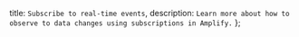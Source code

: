   title: `Subscribe to real-time events`,
  description: `Learn more about how to observe to data changes using subscriptions in Amplify.`
};
